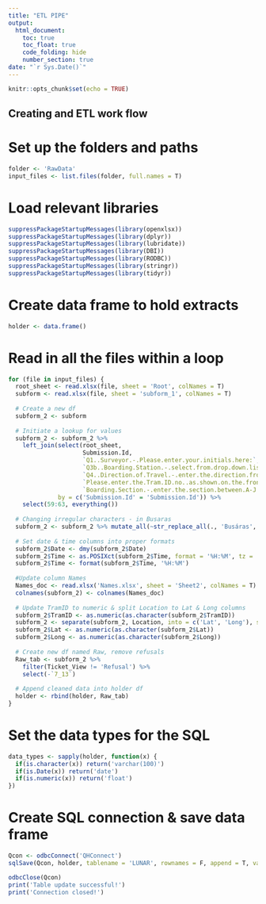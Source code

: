 ---
title: "ETL PIPE"
output: 
  html_document:
    toc: true
    toc_float: true
    code_folding: hide
    number_section: true
date: "`r Sys.Date()`"
---

```{r setup, include=FALSE}
knitr::opts_chunk$set(echo = TRUE)
```

## Creating and ETL work flow

# Set up the folders and paths

```{r Setting up folders and paths...}
folder <- 'RawData'
input_files <- list.files(folder, full.names = T)
```

# Load relevant libraries

```{r Loading Libraries...}
suppressPackageStartupMessages(library(openxlsx))
suppressPackageStartupMessages(library(dplyr))
suppressPackageStartupMessages(library(lubridate))
suppressPackageStartupMessages(library(DBI))
suppressPackageStartupMessages(library(RODBC))
suppressPackageStartupMessages(library(stringr))
suppressPackageStartupMessages(library(tidyr))
```

# Create data frame to hold extracts

```{r Data frame creation...}
holder <- data.frame()
```

# Read in all the files within a loop

```{r Reading through the folder for files...}
for (file in input_files) {
  root_sheet <- read.xlsx(file, sheet = 'Root', colNames = T)
  subform <- read.xlsx(file, sheet = 'subform_1', colNames = T)
  
  # Create a new df
  subform_2 <- subform
  
  # Initiate a lookup for values
  subform_2 <- subform_2 %>% 
    left_join(select(root_sheet,
                     Submission.Id,
                     `Q1..Surveyor.-.Please.enter.your.initials.here:`,
                     `Q3b..Boarding.Station.-.select.from.drop.down.list.provided.`,
                     `Q4..Direction.of.Travel.-.enter.the.direction.from.the.schedule.`,
                     `Please.enter.the.Tram.ID.no..as.shown.on.the.front.of.each.tram.you.board.`,
                     `Boarding.Section.-.enter.the.section.between.A-J.from.your.schedule.`),
              by = c('Submission.Id' = 'Submission.Id')) %>% 
    select(59:63, everything())
  
  # Changing irregular characters - in Busaras
  subform_2 <- subform_2 %>% mutate_all(~str_replace_all(., 'Busáras', 'Busaras'))
  
  # Set date & time columns into proper formats
  subform_2$Date <- dmy(subform_2$Date)
  subform_2$Time <- as.POSIXct(subform_2$Time, format = '%H:%M', tz = 'UTC')
  subform_2$Time <- format(subform_2$Time, '%H:%M')
 
  #Update column Names
  Names_doc <- read.xlsx('Names.xlsx', sheet = 'Sheet2', colNames = T)
  colnames(subform_2) <- colnames(Names_doc)
  
  # Update TramID to numeric & split Location to Lat & Long columns
  subform_2$TramID <- as.numeric(as.character(subform_2$TramID))
  subform_2 <- separate(subform_2, Location, into = c('Lat', 'Long'), sep = ',')
  subform_2$Lat <- as.numeric(as.character(subform_2$Lat))
  subform_2$Long <- as.numeric(as.character(subform_2$Long))
  
  # Create new df named Raw, remove refusals
  Raw_tab <- subform_2 %>% 
    filter(Ticket_View != 'Refusal') %>% 
    select(-`7_13`)
  
  # Append cleaned data into holder df
  holder <- rbind(holder, Raw_tab)
}
```

# Set the data types for the SQL

```{r Setting data types for SQL...}
data_types <- sapply(holder, function(x) {
  if(is.character(x)) return('varchar(100)')
  if(is.Date(x)) return('date')
  if(is.numeric(x)) return('float')
})
```

# Create SQL connection & save data frame

```{r Creating SQL connection & saving df...}
Qcon <- odbcConnect('QHConnect')
sqlSave(Qcon, holder, tablename = 'LUNAR', rownames = F, append = T, varTypes = data_types)
```


```{r Closing connection...}
odbcClose(Qcon)
print('Table update successful!')
print('Connection closed!')
```

